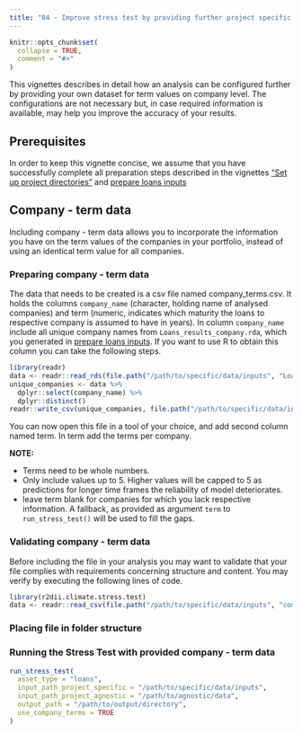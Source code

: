 ```yaml
---
title: "04 - Improve stress test by providing further project specific data"
---
```


```r
knitr::opts_chunk$set(
  collapse = TRUE,
  comment = "#>"
)
```

This vignettes describes in detail how an analysis can be configured further by
providing your own dataset for term values on company level. The configurations
are not necessary but, in case required information is available, may help you
improve the accuracy of your results.

## Prerequisites
In order to keep this vignette concise, we assume that you have successfully
complete all preparation steps described in the vignettes ["Set up project
directories"](https://2degreesinvesting.github.io/r2dii.climate.stress.test/articles/articles/01-setup-project-directories.html)
and [prepare loans
inputs](https://2degreesinvesting.github.io/r2dii.climate.stress.test/articles/articles/02-prepare-loans-inputs.html)


## Company - term data
Including company - term data allows you to incorporate the information you have
on the term values of the companies in your portfolio, instead of using an
identical term value for all companies.

### Preparing company - term data
The data that needs to be created is a csv file named company_terms.csv. It
holds the columns `company_name` (character, holding name of analysed companies)
and term (numeric, indicates which maturity the loans to respective company is
assumed to have in years). In column `company_name` include all unique company names from
`Loans_results_company.rda`, which you generated in [prepare loans
inputs](https://2degreesinvesting.github.io/r2dii.climate.stress.test/articles/articles/02-prepare-loans-inputs.html).
If you want to use R to obtain this column you can take the following steps.

```r
library(readr)
data <- readr::read_rds(file.path("/path/to/specific/data/inputs", "Loans_results_company.rda"))
unique_companies <- data %>%
  dplyr::select(company_name) %>%
  dplyr::distinct()
readr::write_csv(unique_companies, file.path("/path/to/specific/data/inputs", "company_terms.csv"))

```

You can now open this file in a tool of your choice, and add second column
named term. In term add the terms per company.   

**NOTE:** 

* Terms need to be whole numbers. 
* Only include values up to 5. Higher values will be capped to 5 as predictions
for longer time frames the reliability of model deteriorates.
* leave term  blank for companies for which you lack respective information. A
fallback, as provided as argument `term` to `run_stress_test()` will be used to
fill the gaps.

### Validating company - term data
Before including the file in your analysis you may want to validate that your
file complies with requirements concerning structure and content. You may verify
by executing the following lines of code.
```r
library(r2dii.climate.stress.test)
data <- readr::read_csv(file.path("/path/to/specific/data/inputs", "company_terms.csv"))


```

### Placing file in folder structure

### Running the Stress Test with provided company - term data
```r
run_stress_test(
  asset_type = "loans",
  input_path_project_specific = "/path/to/specific/data/inputs",
  input_path_project_agnostic = "/path/to/agnostic/data",
  output_path = "/path/to/output/directory",
  use_company_terms = TRUE
)
```
